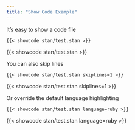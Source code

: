 ```yaml
---
title: "Show Code Example"
---
```


It's easy to show a code file
```{shortcodes="false"}
{{< showcode stan/test.stan >}}
```
{{< showcode stan/test.stan >}}

You can also skip lines
```{shortcodes="false"}
{{< showcode stan/test.stan skiplines=1 >}}
```
{{< showcode stan/test.stan skiplines=1 >}}


Or override the default language highlighting
```{shortcodes="false"}
{{< showcode stan/test.stan language=ruby >}}
```
{{< showcode stan/test.stan language=ruby >}}

